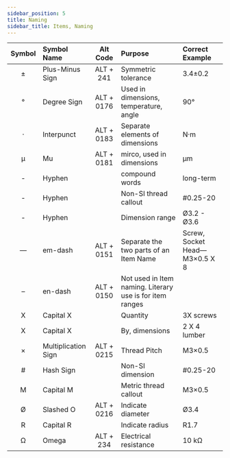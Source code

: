 ```yaml
---
sidebar_position: 5
title: Naming
sidebar_title: Items, Naming
---
```


| Symbol | Symbol Name         |  Alt Code  | Purpose                                                  | Correct Example               |
| :----: | :------------------ | :--------: | :------------------------------------------------------- | :---------------------------- |
|   ±    | Plus-Minus Sign     | ALT + 241  | Symmetric tolerance                                      | 3.4±0.2                       |
|   °    | Degree Sign         | ALT + 0176 | Used in dimensions, temperature, angle                   | 90°                           |
|   ·    | Interpunct          | ALT + 0183 | Separate elements of dimensions                          | N·m                           |
|   µ    | Mu                  | ALT + 0181 | mirco, used in dimensions                                | µm                            |
|   -    | Hyphen              |            | compound words                                           | long-term                     |
|   -    | Hyphen              |            | Non-SI thread callout                                    | #0.25-20                      |
|   -    | Hyphen              |            | Dimension range                                          | Ø3.2 - Ø3.6                   |
|   —    | em-dash             | ALT + 0151 | Separate the two parts of an Item Name                   | Screw, Socket Head—M3×0.5 X 8 |
|   –    | en-dash             | ALT + 0150 | Not used in Item naming. Literary use is for item ranges |                               |
|   X    | Capital X           |            | Quantity                                                 | 3X screws                     |
|   X    | Capital X           |            | By, dimensions                                           | 2 X 4 lumber                  |
|   ×    | Multiplication Sign | ALT + 0215 | Thread Pitch                                             | M3×0.5                        |
|   #    | Hash Sign           |            | Non-SI dimension                                         | #0.25-20                      |
|   M    | Capital M           |            | Metric thread callout                                    | M3×0.5                        |
|   Ø    | Slashed O           | ALT + 0216 | Indicate diameter                                        | Ø3.4                          |
|   R    | Capital R           |            | Indicate radius                                          | R1.7                          |
|   Ω    | Omega               | ALT + 234  | Electrical resistance                                    | 10 kΩ                         |
